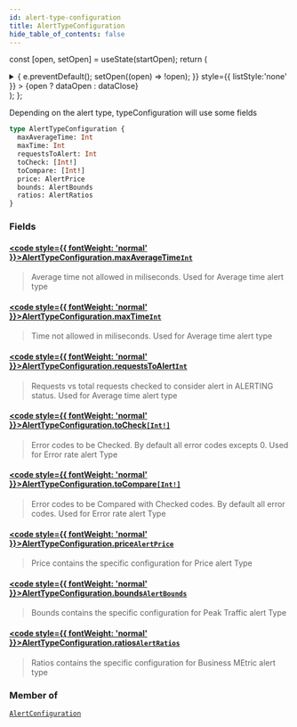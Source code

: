 ```yaml
---
id: alert-type-configuration
title: AlertTypeConfiguration
hide_table_of_contents: false
---
```






const [open, setOpen] = useState(startOpen);
return (
<details {...(open ? { open: true } : {})} className="details" style={{ border:'none', boxShadow:'none', background:'var(--ifm-background-color)' }}>
<summary
onClick={(e) => {
e.preventDefault();
setOpen((open) => !open);
}}
style={{ listStyle:'none' }} >
{open ? dataOpen : dataClose}
</summary>
{open && children}
</details>
);
};

Depending on the alert type, typeConfiguration will use some fields

```graphql
type AlertTypeConfiguration {
  maxAverageTime: Int
  maxTime: Int
  requestsToAlert: Int
  toCheck: [Int!]
  toCompare: [Int!]
  price: AlertPrice
  bounds: AlertBounds
  ratios: AlertRatios
}
```

### Fields

#### [<code style={{ fontWeight: 'normal' }}>AlertTypeConfiguration.<b>maxAverageTime</b></code>](#)<Bullet />[`Int`](/api/scalars/int) <Badge class="badge badge--secondary" text="scalar"/>

> Average time not allowed in miliseconds. Used for Average time alert type

#### [<code style={{ fontWeight: 'normal' }}>AlertTypeConfiguration.<b>maxTime</b></code>](#)<Bullet />[`Int`](/api/scalars/int) <Badge class="badge badge--secondary" text="scalar"/>

> Time not allowed in miliseconds. Used for Average time alert type

#### [<code style={{ fontWeight: 'normal' }}>AlertTypeConfiguration.<b>requestsToAlert</b></code>](#)<Bullet />[`Int`](/api/scalars/int) <Badge class="badge badge--secondary" text="scalar"/>

> Requests vs total requests checked to consider alert in ALERTING status. Used for Average time alert type

#### [<code style={{ fontWeight: 'normal' }}>AlertTypeConfiguration.<b>toCheck</b></code>](#)<Bullet />[`[Int!]`](/api/scalars/int) <Badge class="badge badge--secondary" text="list"/> <Badge class="badge badge--secondary" text="scalar"/>

> Error codes to be Checked. By default all error codes excepts 0. Used for Error rate alert Type

#### [<code style={{ fontWeight: 'normal' }}>AlertTypeConfiguration.<b>toCompare</b></code>](#)<Bullet />[`[Int!]`](/api/scalars/int) <Badge class="badge badge--secondary" text="list"/> <Badge class="badge badge--secondary" text="scalar"/>

> Error codes to be Compared with Checked codes. By default all error codes. Used for Error rate alert Type

#### [<code style={{ fontWeight: 'normal' }}>AlertTypeConfiguration.<b>price</b></code>](#)<Bullet />[`AlertPrice`](/api/objects/alert-price) <Badge class="badge badge--secondary" text="object"/>

> Price contains the specific configuration for Price alert Type

#### [<code style={{ fontWeight: 'normal' }}>AlertTypeConfiguration.<b>bounds</b></code>](#)<Bullet />[`AlertBounds`](/api/objects/alert-bounds) <Badge class="badge badge--secondary" text="object"/>

> Bounds contains the specific configuration for Peak Traffic alert Type

#### [<code style={{ fontWeight: 'normal' }}>AlertTypeConfiguration.<b>ratios</b></code>](#)<Bullet />[`AlertRatios`](/api/objects/alert-ratios) <Badge class="badge badge--secondary" text="object"/>

> Ratios contains the specific configuration for Business MEtric alert type

### Member of

[`AlertConfiguration`](/api/objects/alert-configuration) <Badge class="badge badge--secondary" text="object"/>

